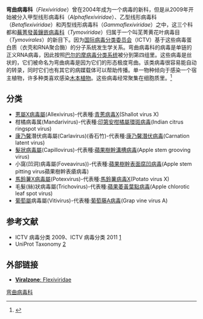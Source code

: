 {{copyedit|time=2021-06-01}}

{{Automatic taxobox
| taxon = Flexiviridae
| authority = 
| subdivision_ranks = 属
| subdivision = [[蔥屬X病毒屬|蔥屬X病毒屬]] ''Allexivirus''<br> 
[[香石竹潜隐病毒属|香石竹潜隐病毒属]] ''Carlavirus''<br> 
[[髮狀病毒屬|髮狀病毒屬]] ''Capillovirus''<br> 
[[凹陷病毒属|凹陷病毒属]] ''Foveavirus''<br> 
[[柑橘病毒属|柑橘病毒属]] ''Mandarivirus''<br>
[[馬鈴薯X病毒屬|馬鈴薯X病毒屬]] ''Potexvirus''<br> 
[[纤毛病毒属|纤毛病毒属]] ''Trichovirus''<br> 
[[葡萄病毒属|葡萄病毒属]] ''Vitivirus''
}}
'''弯曲病毒科'''（''Flexiviridae''）曾在2004年成为一个病毒的新科，但是从2009年开始被分入甲型线形病毒科（''Alphaflexiviridae''）、乙型线形病毒科（''Betaflexiviridae''）和丙型线形病毒科（''Gammaflexiviridae''）之中，这三个科都和[[蕪菁發黃鑲嵌病毒科|蕪菁發黃鑲嵌病毒科]]（''Tymoviridae''）归属于一个叫芜菁黄花叶病毒目（''Tymovirales''）的新目下。因为[[国际病毒分类委员会|国际病毒分类委员会]]（ICTV）基于这些病毒蛋白质（衣壳和RNA聚合酶）的分子系统发生学关系。弯曲病毒科的病毒是单链的正义RNA病毒，因此按照[[巴尔的摩病毒分类系统|巴尔的摩病毒分类系统]]被分到第四组里。这些病毒是丝状的，它们被命名为弯曲病毒是因为它们的形态极度弯曲。该类病毒很容易能自动的转录，同时它们也有其它的病媒载体可以帮助传播。单一物种倾向于感染一个宿主植物，许多种类喜欢感染[[木本植物|木本植物]]。这些病毒经常聚集在细胞质里。<ref>{{cite journal | last = Adams | first = M. J. |author2=J. F. Antoniw |author3=M. Bar-Joseph |author4=A. A. Brunt |author5=T. Candresse |author6=G. D. Foster |author7=G. P. Martelli |author8=R. G. Milne |author9=C. M. Fauquet   | title = The new plant virus family Flexiviridae and assessment of molecular criteria for species demarcation | journal = Archives of Virology | volume = 149 | pages = 1045–1060 | publisher = Springer Wien | location = The Netherlands | date = 2004   | doi = 10.1007/s00705-004-0304-0 | accessdate = | pmid = 15098118 | issue = 5  }}</ref>

==分类==
*[[蔥屬X病毒屬|蔥屬X病毒屬]](Allexivirus)-代表種:[[青蔥病毒X|青蔥病毒X]](Shallot virus X)
*柑橘病毒属(Mandarivirus)-代表種:[[印第安柑橘屬環斑病毒|印第安柑橘屬環斑病毒]](Indian citrus ringspot virus)
*[[康乃馨|康乃馨]]潛伏病毒屬(Carlavirus)(香石竹)-代表種:[[康乃馨潛伏病毒|康乃馨潛伏病毒]](Carnation latent virus)
*[[髮狀病毒屬|髮狀病毒屬]](Capillovirus)-代表種:[[蘋果樹幹溝槽病毒|蘋果樹幹溝槽病毒]](Apple stem grooving virus)
*小窩(凹洞)病毒屬(Foveavirus))-代表種:[[蘋果樹幹表面腐凹病毒|蘋果樹幹表面腐凹病毒]](Apple stem pitting virus蘋果樹幹表瘡病毒)
*[[馬鈴薯X病毒屬|馬鈴薯X病毒屬]](Potexvirus)-代表種:[[馬鈴薯病毒X|馬鈴薯病毒X]](Potato virus X)
*毛髮(絲)狀病毒屬(Trichovirus)-代表種:[[蘋果萎黃葉點病毒|蘋果萎黃葉點病毒]](Apple chlorotic leaf spot virus)
*[[葡萄屬|葡萄屬]]病毒屬(Vitivirus)-代表種:[[葡萄藤A病毒|葡萄藤A病毒]](Grap vine virus A)

==参考文献==
{{reflist}}
*ICTV 病毒分类 2009、ICTV 病毒分类 2011 [http://www.ictvonline.org] {{Wayback|url=http://www.ictvonline.org/ |date=20170203052212 }}
*UniProt Taxonomy [http://www.uniprot.org/taxonomy/675063] {{Wayback|url=http://www.uniprot.org/taxonomy/675063 |date=20160306133202 }}

==外部链接==
* [https://web.archive.org/web/20090604111324/http://www.expasy.org/viralzone/all_by_species/40.html '''Viralzone''': Flexiviridae]

{{taxonbar}}
[[Category:弯曲病毒科|]]